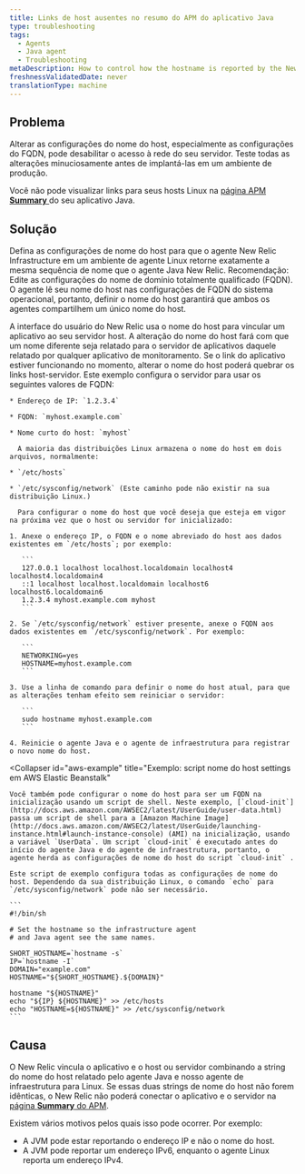 ```yaml
---
title: Links de host ausentes no resumo do APM do aplicativo Java
type: troubleshooting
tags:
  - Agents
  - Java agent
  - Troubleshooting
metaDescription: How to control how the hostname is reported by the New Relic Java agent on Linux systems.
freshnessValidatedDate: never
translationType: machine
---
```


## Problema

<Callout variant="caution">
  Alterar as configurações do nome do host, especialmente as configurações do FQDN, pode desabilitar o acesso à rede do seu servidor. Teste todas as alterações minuciosamente antes de implantá-las em um ambiente de produção.
</Callout>

Você não pode visualizar links para seus hosts Linux na [página APM <DNT>**Summary**</DNT> ](/docs/apm/applications-menu/monitoring/applications-overview-dashboard)do seu aplicativo Java.

## Solução

Defina as configurações de nome do host para que o agente New Relic Infrastructure em um ambiente de agente Linux retorne exatamente a mesma sequência de nome que o agente Java New Relic. Recomendação: Edite as configurações do nome de domínio totalmente qualificado (FQDN). O agente lê seu nome do host nas configurações de FQDN do sistema operacional, portanto, definir o nome do host garantirá que ambos os agentes compartilhem um único nome do host.

<Callout variant="caution">
  A interface do usuário do New Relic usa o nome do host para vincular um aplicativo ao seu servidor host. A alteração do nome do host fará com que um nome diferente seja relatado para o servidor de aplicativos daquele relatado por qualquer aplicativo de monitoramento. Se o link do aplicativo estiver funcionando no momento, alterar o nome do host poderá quebrar os links host-servidor.
</Callout>

<CollapserGroup>
  <Collapser
    id="fqdn-example"
    title="Exemplo: edite suas configurações de FQDN"
  >
    Este exemplo configura o servidor para usar os seguintes valores de FQDN:

    * Endereço de IP: `1.2.3.4`

    * FQDN: `myhost.example.com`

    * Nome curto do host: `myhost`

      A maioria das distribuições Linux armazena o nome do host em dois arquivos, normalmente:

    * `/etc/hosts`

    * `/etc/sysconfig/network` (Este caminho pode não existir na sua distribuição Linux.)

      Para configurar o nome do host que você deseja que esteja em vigor na próxima vez que o host ou servidor for inicializado:

    1. Anexe o endereço IP, o FQDN e o nome abreviado do host aos dados existentes em `/etc/hosts`; por exemplo:

       ```
       127.0.0.1 localhost localhost.localdomain localhost4 localhost4.localdomain4
       ::1 localhost localhost.localdomain localhost6 localhost6.localdomain6
       1.2.3.4 myhost.example.com myhost
       ```

    2. Se `/etc/sysconfig/network` estiver presente, anexe o FQDN aos dados existentes em `/etc/sysconfig/network`. Por exemplo:

       ```
       NETWORKING=yes
       HOSTNAME=myhost.example.com
       ```

    3. Use a linha de comando para definir o nome do host atual, para que as alterações tenham efeito sem reiniciar o servidor:

       ```
       sudo hostname myhost.example.com
       ```

    4. Reinicie o agente Java e o agente de infraestrutura para registrar o novo nome do host.
  </Collapser>

  <Collapser
    id="aws-example"
    title="Exemplo: script nome do host settings em <DNT>AWS Elastic Beanstalk</DNT>"
  >
    Você também pode configurar o nome do host para ser um FQDN na inicialização usando um script de shell. Neste exemplo, [`cloud-init`](http://docs.aws.amazon.com/AWSEC2/latest/UserGuide/user-data.html) passa um script de shell para a [Amazon Machine Image](http://docs.aws.amazon.com/AWSEC2/latest/UserGuide/launching-instance.html#launch-instance-console) (AMI) na inicialização, usando a variável `UserData`. Um script `cloud-init` é executado antes do início do agente Java e do agente de infraestrutura, portanto, o agente herda as configurações de nome do host do script `cloud-init` .

    Este script de exemplo configura todas as configurações de nome do host. Dependendo da sua distribuição Linux, o comando `echo` para `/etc/sysconfig/network` pode não ser necessário.

    ```
    #!/bin/sh

    # Set the hostname so the infrastructure agent
    # and Java agent see the same names.

    SHORT_HOSTNAME=`hostname -s`
    IP=`hostname -I`
    DOMAIN="example.com"
    HOSTNAME="${SHORT_HOSTNAME}.${DOMAIN}"

    hostname "${HOSTNAME}"
    echo "${IP} ${HOSTNAME}" >> /etc/hosts
    echo "HOSTNAME=${HOSTNAME}" >> /etc/sysconfig/network
    ```
  </Collapser>
</CollapserGroup>

## Causa

O New Relic vincula o aplicativo e o host ou servidor combinando a string do nome do host relatado pelo agente Java e nosso agente de infraestrutura para Linux. Se essas duas strings de nome do host não forem idênticas, o New Relic não poderá conectar o aplicativo e o servidor na [página <DNT>**Summary**</DNT> do APM](/docs/apm/applications-menu/monitoring/applications-overview-dashboard).

Existem vários motivos pelos quais isso pode ocorrer. Por exemplo:

* A JVM pode estar reportando o endereço IP e não o nome do host.
* A JVM pode reportar um endereço IPv6, enquanto o agente Linux reporta um endereço IPv4.
